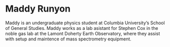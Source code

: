 
# Maddy Runyon

Maddy is an undergraduate physics student at Columbia University's School of General Studies. Maddy works as a lab asistant for Stephen Cox in the noble gas lab at the Lamont Doherty Earth Observatory, where they assist with setup and maintence of mass spectrometry equipment. 



